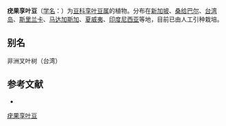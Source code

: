{{Speciesbox
| name = 疣果孪叶豆
| status = 
| status_system = 
| image =
| genus = Hymenaea
| species = verrucosa
| authority = Gaertn.
}}

'''疣果孪叶豆'''（[[学名|学名]]：{{lang|la|''Hymenaea verrucosa''}}）为[[豆科|豆科]][[孪叶豆属|孪叶豆属]]的植物。分布在[[新加坡|新加坡]]、[[桑给巴尔|桑给巴尔]]、[[台湾岛|台湾岛]]、[[斯里兰卡|斯里兰卡]]、[[马达加斯加|马达加斯加]]、[[夏威夷|夏威夷]]、[[印度尼西亚|印度尼西亚]]等地，目前已由人工引种栽培。

== 别名 ==
非洲叉叶树（台湾）

== 参考文献 ==
<div class="references-small">
* {{cite web| url =http://www.bioinfo.cn/db05/KmzwSpecies.php?action=view&id=3130| title =疣果孪叶豆| work =《中国高等植物数据库全库》| publisher =中国科学院微生物研究所| author =昆明植物研究所| accessdate =2009-02-23| deadurl =yes| archiveurl =https://web.archive.org/web/20160305015815/http://www.bioinfo.cn/db05/KmzwSpecies.php?action=view&id=3130| archivedate =2016-03-05}}
</div>
{{Taxonbar|from=Q3817637}}

[[Category:孪叶豆属|疣果孪叶豆]]


{{植物小作品}}